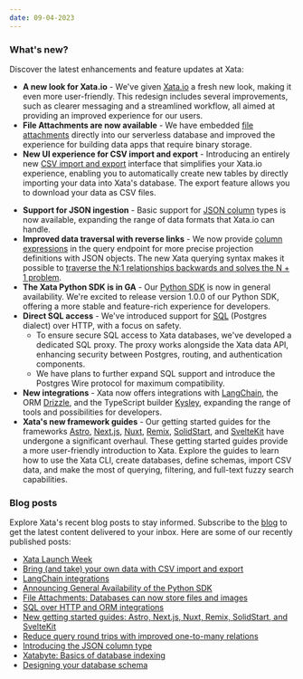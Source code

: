 ```yaml
---
date: 09-04-2023
---
```


### What's new?

Discover the latest enhancements and feature updates at Xata:

- **A new look for Xata.io** - We've given [Xata.io](https://xata.io) a fresh new look, making it even more user-friendly. This redesign includes several improvements, such as clearer messaging and a streamlined workflow, all aimed at providing an improved experience for our users.
- **File Attachments are now available** - We have embedded [file attachments](https://xata.io/file-attachments) directly into our serverless database and improved the experience for building data apps that require binary storage.
- **New UI experience for CSV import and export** - Introducing an entirely new [CSV import and export](https://xata.io/docs/csv-data/import-data) interface that simplifies your Xata.io experience, enabling you to automatically create new tables by directly importing your data into Xata's database. The export feature allows you to download your data as CSV files.

<ArticleImage
  src="https://raw.githubusercontent.com/xataio/mdx-changelog/main/images/import-csv-file.png"
  width="3268"
  height="1870"
  alt="CSV import and export in the Xata UI"
  caption="CSV import in the Xata UI"
  position="center"
/>

- **Support for JSON ingestion** - Basic support for [JSON column](https://xata.io/blog/json-column-type) types is now available, expanding the range of data formats that Xata.io can handle.
- **Improved data traversal with reverse links** - We now provide [column expressions](https://xata.io/docs/concepts/data-model#links-and-relationships) in the query endpoint for more precise projection definitions with JSON objects. The new Xata querying syntax makes it possible to [traverse the N:1 relationships backwards and solves the N + 1 problem](https://xata.io/blog/navigating-many-to-one).
- **The Xata Python SDK is in GA** - Our [Python SDK](https://xata.io/docs/sdk/python/overview) is now in general availability. We're excited to release version 1.0.0 of our Python SDK, offering a more stable and feature-rich experience for developers.
- **Direct SQL access** - We've introduced support for [SQL](https://xata.io/docs/sdk/sql/overview) (Postgres dialect) over HTTP, with a focus on safety.
  - To ensure secure SQL access to Xata databases, we've developed a dedicated SQL proxy. The proxy works alongside the Xata data API, enhancing security between Postgres, routing, and authentication components.
  - We have plans to further expand SQL support and introduce the Postgres Wire protocol for maximum compatibility.
- **New integrations** - Xata now offers integrations with [LangChain](https://xata.io/docs/integrations/langchain), the ORM [Drizzle](https://xata.io/docs/integrations/drizzle), and the TypeScript builder [Kysley](https://xata.io/docs/integrations/kysley), expanding the range of tools and possibilities for developers.
- **Xata's new framework guides** - Our getting started guides for the frameworks [Astro](https://xata.io/docs/getting-started/astro), [Next.js](https://xata.io/docs/getting-started/nextjs), [Nuxt](https://xata.io/docs/getting-started/nuxt), [Remix](https://xata.io/docs/getting-started/remix), [SolidStart](https://xata.io/docs/getting-started/solidstart), and [SvelteKit](https://xata.io/docs/getting-started/sveltekit) have undergone a significant overhaul. These getting started guides provide a more user-friendly introduction to Xata. Explore the guides to learn how to use the Xata CLI, create databases, define schemas, import CSV data, and make the most of querying, filtering, and full-text fuzzy search capabilities.

### Blog posts

Explore Xata's recent blog posts to stay informed. Subscribe to the [blog](https://xata.io/blog) to get the latest content delivered to your inbox. Here are some of our recently published posts:

- [Xata Launch Week](https://xata.io/blog/launch-week-august-2023)
- [Bring (and take) your own data with CSV import and export](https://xata.io/blog/csv-import-export)
- [LangChain integrations](https://xata.io/blog/langchain-integrations)
- [Announcing General Availability of the Python SDK](https://xata.io/blog/announcing-the-python-sdk-ga)
- [File Attachments: Databases can now store files and images](https://xata.io/blog/file-attachments)
- [SQL over HTTP and ORM integrations](https://xata.io/blog/sql-over-http)
- [New getting started guides: Astro, Next.js, Nuxt, Remix, SolidStart, and SvelteKit](https://xata.io/blog/new-getting-started-with-xata-guides)
- [Reduce query round trips with improved one-to-many relations](https://xata.io/blog/navigating-many-to-one)
- [Introducing the JSON column type](https://xata.io/blog/json-column-type)
- [Xatabyte: Basics of database indexing](https://xata.io/blog/xatabyte-database-indexing)
- [Designing your database schema](https://xata.io/blog/database-schema-design)
